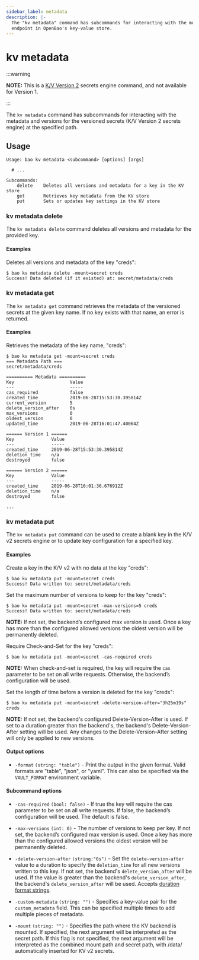 ```yaml
---
sidebar_label: metadata
description: |-
  The "kv metadata" command has subcommands for interacting with the metadata
  endpoint in OpenBao's key-value store.
---
```


# kv metadata

:::warning

**NOTE:** This is a [K/V Version 2](/docs/secrets/kv/kv-v2) secrets
engine command, and not available for Version 1.

:::

The `kv metadata` command has subcommands for interacting with the metadata and
versions for the versioned secrets (K/V Version 2 secrets engine) at the
specified path.

## Usage

```text
Usage: bao kv metadata <subcommand> [options] [args]

  # ...

Subcommands:
    delete    Deletes all versions and metadata for a key in the KV store
    get       Retrieves key metadata from the KV store
    put       Sets or updates key settings in the KV store
```

### kv metadata delete

The `kv metadata delete` command deletes all versions and metadata for the
provided key.

#### Examples

Deletes all versions and metadata of the key "creds":

```shell-session
$ bao kv metadata delete -mount=secret creds
Success! Data deleted (if it existed) at: secret/metadata/creds
```

### kv metadata get

The `kv metadata get` command retrieves the metadata of the versioned secrets at
the given key name. If no key exists with that name, an error is returned.

#### Examples

Retrieves the metadata of the key name, "creds":

```shell-session
$ bao kv metadata get -mount=secret creds
=== Metadata Path ===
secret/metadata/creds

========== Metadata ==========
Key                     Value
---                     -----
cas_required            false
created_time            2019-06-28T15:53:30.395814Z
current_version         5
delete_version_after    0s
max_versions            0
oldest_version          0
updated_time            2019-06-28T16:01:47.40064Z

====== Version 1 ======
Key              Value
---              -----
created_time     2019-06-28T15:53:30.395814Z
deletion_time    n/a
destroyed        false

====== Version 2 ======
Key              Value
---              -----
created_time     2019-06-28T16:01:36.676912Z
deletion_time    n/a
destroyed        false

...
```

### kv metadata put

The `kv metadata put` command can be used to create a blank key in the K/V v2
secrets engine or to update key configuration for a specified key.

#### Examples

Create a key in the K/V v2 with no data at the key "creds":

```shell-session
$ bao kv metadata put -mount=secret creds
Success! Data written to: secret/metadata/creds
```

Set the maximum number of versions to keep for the key "creds":

```shell-session
$ bao kv metadata put -mount=secret -max-versions=5 creds
Success! Data written to: secret/metadata/creds
```

**NOTE:** If not set, the backend’s configured max version is used. Once a key
has more than the configured allowed versions the oldest version will be
permanently deleted.

Require Check-and-Set for the key "creds":

```shell-session
$ bao kv metadata put -mount=secret -cas-required creds
```

**NOTE:** When check-and-set is required, the key will require the `cas`
parameter to be set on all write requests. Otherwise, the backend’s
configuration will be used.

Set the length of time before a version is deleted for the key "creds":

```shell-session
$ bao kv metadata put -mount=secret -delete-version-after="3h25m19s" creds
```

**NOTE:** If not set, the backend's configured Delete-Version-After is used. If
set to a duration greater than the backend's, the backend's Delete-Version-After
setting will be used. Any changes to the Delete-Version-After setting will only
be applied to new versions.

#### Output options

- `-format` `(string: "table")` - Print the output in the given format. Valid
  formats are "table", "json", or "yaml". This can also be specified via the
  `VAULT_FORMAT` environment variable.

#### Subcommand options

- `-cas-required` `(bool: false)` - If true the key will require the cas
  parameter to be set on all write requests. If false, the backend’s
  configuration will be used. The default is false.

- `-max-versions` `(int: 0)` - The number of versions to keep per key. If not
  set, the backend’s configured max version is used. Once a key has more than the
  configured allowed versions the oldest version will be permanently deleted.

- `-delete-version-after` `(string:"0s")` – Set the `delete-version-after` value
  to a duration to specify the `deletion_time` for all new versions written to
  this key. If not set, the backend's `delete_version_after` will be used. If
  the value is greater than the backend's `delete_version_after`, the backend's
  `delete_version_after` will be used. Accepts [duration format strings](/docs/concepts/duration-format).

- `-custom-metadata` `(string: "")` - Specifies a key-value pair for the
  `custom_metadata` field. This can be specified multiple times to add multiple
  pieces of metadata.

- `-mount` `(string: "")` - Specifies the path where the KV backend is mounted. 
  If specified, the next argument will be interpreted as the secret path. If 
  this flag is not specified, the next argument will be interpreted as the 
  combined mount path and secret path, with /data/ automatically inserted for 
  KV v2 secrets.

